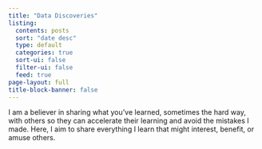 ```yaml
---
title: "Data Discoveries"
listing:
  contents: posts
  sort: "date desc"
  type: default
  categories: true
  sort-ui: false
  filter-ui: false
  feed: true
page-layout: full
title-block-banner: false
---
```


I am a believer in sharing what you've learned, sometimes the hard way, with others so they can accelerate their learning and avoid the mistakes I made. Here, I aim to share everything I learn that might interest, benefit, or amuse others.